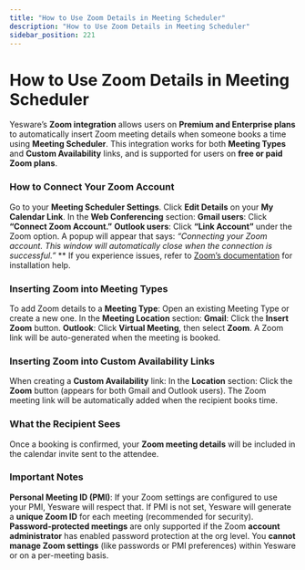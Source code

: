 ```yaml
---
title: "How to Use Zoom Details in Meeting Scheduler"
description: "How to Use Zoom Details in Meeting Scheduler"
sidebar_position: 221
---
```


# How to Use Zoom Details in Meeting Scheduler

Yesware’s **Zoom integration** allows users on **Premium and Enterprise plans** to automatically insert Zoom meeting details when someone books a time using **Meeting Scheduler**.
This integration works for both **Meeting Types** and **Custom Availability** links, and is supported for users on **free or paid Zoom plans**.
### How to Connect Your Zoom Account
Go to your **Meeting Scheduler Settings**.
Click **Edit Details** on your **My Calendar Link**.
In the **Web Conferencing** section:
**Gmail users**: Click **“Connect Zoom Account.”**
**Outlook users**: Click **“Link Account”** under the Zoom option.
A popup will appear that says: *“Connecting your Zoom account. This window will automatically close when the connection is successful.”*
**
If you experience issues, refer to [Zoom’s documentation](https://support.zoom.us/hc/en-us/sections/200704559-Installation) for installation help.
### Inserting Zoom into Meeting Types
To add Zoom details to a **Meeting Type**:
Open an existing Meeting Type or create a new one.
In the **Meeting Location** section:
**Gmail**: Click the **Insert Zoom** button.
**Outlook**: Click **Virtual Meeting**, then select **Zoom**.
A Zoom link will be auto-generated when the meeting is booked.
### Inserting Zoom into Custom Availability Links
When creating a **Custom Availability** link:
In the **Location** section:
Click the **Zoom** button (appears for both Gmail and Outlook users).
The Zoom meeting link will be automatically added when the recipient books time.
### What the Recipient Sees
Once a booking is confirmed, your **Zoom meeting details** will be included in the calendar invite sent to the attendee.
### Important Notes
**Personal Meeting ID (PMI)**: If your Zoom settings are configured to use your PMI, Yesware will respect that.
If PMI is not set, Yesware will generate a **unique Zoom ID** for each meeting (recommended for security).
**Password-protected meetings** are only supported if the Zoom **account administrator** has enabled password protection at the org level.
You **cannot manage Zoom settings** (like passwords or PMI preferences) within Yesware or on a per-meeting basis.
